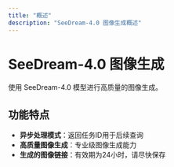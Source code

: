 ```yaml
---
title: "概述"
description: "SeeDream-4.0 图像生成概述"
---
```


# SeeDream-4.0 图像生成

使用 SeeDream-4.0 模型进行高质量的图像生成。

## 功能特点

- **异步处理模式**：返回任务ID用于后续查询
- **高质量图像生成**：专业级图像生成能力
- **生成的图像链接**：有效期为24小时，请尽快保存

